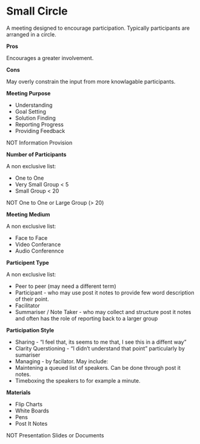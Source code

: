# Small Circle

A meeting designed to encourage participation. Typically participants are arranged in a circle.   

**Pros**  

Encourages a greater involvement.   

**Cons**  

May overly constrain the input from more knowlagable participants.   

**Meeting Purpose**  

* Understanding
* Goal Setting
* Solution Finding
* Reporting Progress
* Providing Feedback

NOT Information Provision   

**Number of Participants**  

A non exclusive list:

* One to One
* Very Small Group < 5
* Small Group < 20

NOT One to One or Large Group (> 20)   

**Meeting Medium**  

A non exclusive list:

* Face to Face
* Video Conferance
* Audio Conferennce   

**Participent Type**  

A non exclusive list:

* Peer to peer (may need a different term)
+ Participant - who may use post it notes to provide few word description of their point.
+ Facilitator
+ Summariser / Note Taker - who may collect and structure post it notes and often has the role of reporting back to a larger group   

**Participation Style**  

* Sharing - "I feel that, its seems to me that, I see this in a diffent way"
* Clarity Querstioning - "I didn't understand that point" particularly by sumariser
* Managing - by facilator. May include:
+ Maintening a queued list of speakers. Can be done through post it notes.
+ Timeboxing the speakers to for example a minute.   

**Materials**  

* Flip Charts
* White Boards
* Pens
* Post It Notes

NOT Presentation Slides or Documents

